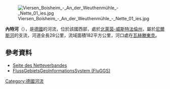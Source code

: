 {{No footnotes|time=2020-07-07T13:36:58+00:00}}
{{Coord|51|24|51.75|N|6|19|25.20|E|display=title}}
[[Image:Viersen_Boisheim_-_An_der_Weuthenmühle_-_Nette_01_ies.jpg|right]]

'''內特河'''（{{lang-de|Nette}}），是[[德國|德國]]的河流，位於該國西部，處於[[北萊茵-威斯特法倫州|北萊茵-威斯特法倫州]]，屬於[[尼爾斯河|尼爾斯河]]的支流，河道全長28公里，流域面積182平方公里，河口處在[[瓦赫滕東克|瓦赫滕東克]]。

==參考資料==
* [https://web.archive.org/web/20121023003242/http://www.netteverband.de/ Seite des Netteverbandes]
* [https://fluggs.wupperverband.de/v2p/web/guest/karte?APPLICATION=fluggsapp_1354541561305&appid=104&tool=ip.maptip&force=true&usermessage=false&securelogin=false FlussGebietsGeoInformationsSystem (FluGGS)] {{Wayback|url=https://fluggs.wupperverband.de/v2p/web/guest/karte?APPLICATION=fluggsapp_1354541561305&appid=104&tool=ip.maptip&force=true&usermessage=false&securelogin=false |date=20200707185810 }}

{{Germany-geo-stub}}
[[Category:德國河流|Category:德國河流]]